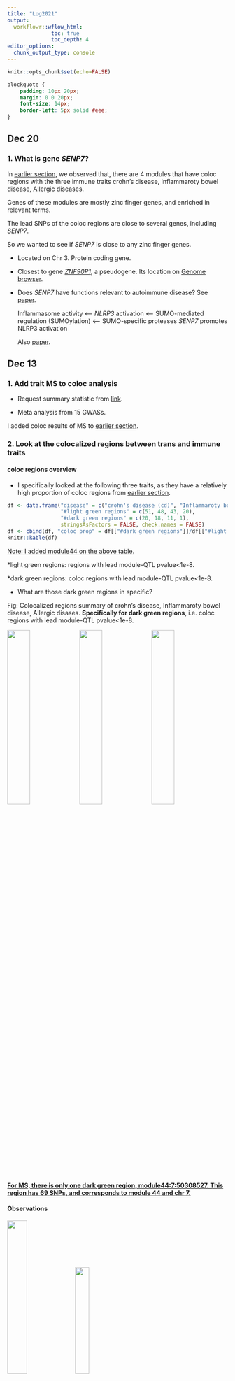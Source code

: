 ```yaml
---
title: "Log2021"
output:
  workflowr::wflow_html:
              toc: true
              toc_depth: 4
editor_options:
  chunk_output_type: console
---
```


```r
knitr::opts_chunk$set(echo=FALSE)
```

```css
blockquote {
    padding: 10px 20px;
    margin: 0 0 20px;
    font-size: 14px;
    border-left: 5px solid #eee;
}
```

## Dec 20

### 1. What is gene *SENP7*?{#what_is_gene_SENP7}

In [earlier section](#coloc-region-between-module-and-immune-trait), we observed that, there are 4 modules that have coloc regions with the three immune traits crohn's disease, Inflammaroty bowel disease, Allergic diseases.

Genes of these modules are mostly zinc finger genes, and enriched in relevant terms.

The lead SNPs of the coloc regions are close to several genes, including *SENP7*.

So we wanted to see if *SENP7* is close to any zinc finger genes.

-   Located on Chr 3. Protein coding gene.

-   Closest to gene [*ZNF90P1*](https://www.ncbi.nlm.nih.gov/gene/?term=ZNF90P1), a pseudogene. Its location on [Genome browser](https://genome.ucsc.edu/cgi-bin/hgTracks?db=hg19&lastVirtModeType=default&lastVirtModeExtraState=&virtModeType=default&virtMode=0&nonVirtPosition=&position=chr3%3A101043118%2D101232085&hgsid=1242828115_b2ZR5XmJBYJAa0EEIja9ez9peZeK).

-   Does *SENP7* have functions relevant to autoimmune disease? See [paper](https://www.nature.com/articles/s41467-018-05321-2).

    Inflammasome activity \<-- *NLRP3* activation \<-- SUMO-mediated regulation (SUMOylation) \<-- SUMO-specific proteases *SENP7* promotes NLRP3 activation

    Also [paper](https://www.cell.com/cell-reports/pdf/S2211-1247(19)31499-8.pdf).

## Dec 13

### 1. Add trait MS to coloc analysis

-   Request summary statistic from [link](https://imsgc.net/).

-   Meta analysis from 15 GWASs.

I added coloc results of MS to [earlier section](#Proportion-of-colocalized-regions-for-immune-traits).

### 2. Look at the colocalized regions between trans and immune traits {#coloc-region-between-module-and-immune-trait}

#### coloc regions overview

-   I specifically looked at the following three traits, as they have a relatively high proportion of coloc regions from [earlier section](#Proportion-of-colocalized-regions-for-immune-traits).

```r
df <- data.frame("disease" = c("crohn's disease (cd)", "Inflammaroty bowel disease (ibd)", "Allergy", "MS"),
                 "#light green regions" = c(51, 48, 43, 20),
                 "#dark green regions" = c(20, 18, 11, 1),
                 stringsAsFactors = FALSE, check.names = FALSE)
df <- cbind(df, "coloc prop" = df[["#dark green regions"]]/df[["#light green regions"]] )
knitr::kable(df)
```

[Note: I added module44 on the above table.]{.ul}

\*light green regions: regions with lead module-QTL pvalue\<1e-8.

\*dark green regions: coloc regions with lead module-QTL pvalue\<1e-8.

-   What are those dark green regions in specific?

Fig: Colocalized regions summary of crohn's disease, Inflammaroty bowel disease, Allergic disases. **Specifically for dark green regions**, i.e. coloc regions with lead module-QTL pvalue\<1e-8.

![](asset/1213_cd.coloc.Pval.region.summary.png){width="32%"} ![](asset/1213_ibd.coloc.Pval.region.summary.png){width="32%"} ![](asset/1213_Allergy.coloc.Pval.region.summary.png){width="32%"}

[**For MS, there is only one dark green region, module44:7:50308527. This region has 69 SNPs, and corresponds to module 44 and chr 7.**]{.ul}


#### Observations

![](asset/1213_cd_ibd_Allergy_coloc_info.png){width="30%"} ![](asset/1213_cd_ibd_Allergy_coloc_region_overlap.png){width="25%"}

-   These three traits share very similar coloc regions.

    See the above venn diagram. The coloc regions of three traits are largely overlapped.

```r
df <- data.frame("module" = paste0("module", c(25, 51, 153, 156, 44)),
                 "#Genes" = c(123, 61, 15, 13, 70),
                 "Enrichment" = c("some genes are ZNF* genes", "almost all genes are ZNF* genes", "no genes are ZNF* genes", "12 genes are ZNF* genes", "no genes are ZNF* genes"),
                 stringsAsFactors = FALSE, check.names = FALSE)
knitr::kable(df)
```

[Note: I added module44 on the above table.]{.ul}


-   Module enrichment, relevant to immune?

    -   See [enrichment results here](https://biit.cs.ut.ee/gplink/l/VQIAZG_ZQT).

    -   See [g:profiler enrichment overview](asset/1213_cd_ibd_Allergy_coloc_module_enrich.png).

    -   See [g:profiler enrichment query file](asset/1213_cd_ibd_Allergy_coloc_module_gprofiler_query.txt).

    -   See [David enrichment query file and gene descriptions](asset/1213_cd_ibd_Allergy_coloc_module_david_query.xlsx).

    **Question: These four modules contain many zinc finger genes.**
    
    - [**For MS, module 44's contained genes and enrichment result see [here](https://biit.cs.ut.ee/gplink/l/t6CyzBjcS9).**]{.ul}


-   SNP variants

    -   cis-genes?

    For the 20 lead SNPs, they are, Intron Variant of gene *SENP7*, *IMPG2*, *CEP97*, Non Coding Transcript Variant/2KB Upstream Variant of gene *SENP7*, or 500B Downstream Variant of gene *FAM172BP*.
    
    - [**For MS, cis- genes?**]{.ul}
    
      The lead SNP of region module44:7:50308527 is close to gene [*IKZF1*](https://genome.ucsc.edu/cgi-bin/hgTracks?db=hg19&lastVirtModeType=default&lastVirtModeExtraState=&virtModeType=default&virtMode=0&nonVirtPosition=&position=chr7%3A50295000%2D50472798&hgsid=1260587557_latSAw7QoV0gBDVTJRA2kKabpth8).


## Nov 29, Dec 06

### 0. out 130 regions, % of colocalization

I updated it to [earlier section](#coloc-between-cis--and-trans--signals) -> `Observations` -> `Distribution of coloc regions`.

### 1. Other blood related traits: immune diseases

Traits refer to [Paper](https://genomebiology.biomedcentral.com/articles/10.1186/s13059-021-02334-x#MOESM1).

72 GWAS of immune-related and non-immune traits.

> We compiled a set of 72 well-powered GWAS, including 14 for autoimmune diseases (11 unique disease types), 36 blood traits, and 22 other traits (Additional File 1: Table S4),

> 72 publicly available GWAS summary statistics for 11 autoimmune diseases (14 studies).

#### 14 autoimmune diseases overview

See [file](../docs/asset/1129_72_traits_GWAS.xlsx).

-   There are 14 studies (datasets) for 11 immune diseases.

-   For two studies (MS, ApD), the summary stat is only available upon request. (Update: we have requested sum stat for MS and added its coloc results here.)

-   For one study (sle), the previous dataset is no longer available. So I downloaded the updated version (meta- v.s. EUR-).

-   **Many studies meta-analyze multiple datasets**

    -   Use meta sum stat for coloc?
    -   Use meta sample sizes of cases and controls?

#### coloc proportion {#Proportion-of-colocalized-regions-for-immune-traits}

The following figure is similar to [earlier section](#Proportion-of-colocalized-regions-for-29-blood-related-UKBB-traits), which gives regions and proportions of coloc regions.

```r
knitr::include_graphics(c("asset/1129_all.traits.coloc.region.summary.png"), error = FALSE)
```

For a specific trait, the coloc regions' summary and visualization are in folder `/scratch/midway2/liliw1/coloc/pmid*_*/plot`.

#### Observations

-   These 11 immune diseases generally have less blue regions (GWAS regions with minimum QTL $p>10^{-5}$).

-   Also less green regions (regions with very small module-QTL pvalues).

-   Also lower proportion of coloc regions, out of blue and green regions. 8 diseases have 0 coloc regions.

-   Due to meta-analysis? Cell type complexity?

### 2. MR under assumption of $\text{var}{\beta}$ (on slack)

#### Procedure

For MR R package and code tutorial, see [earlier section](#Mendelian-Randomization-MR-among-SNPs-module-trait).

Basically, we will need $\beta$, $\text{se}({\beta})$ for both module-QTLs and GWAS-QTLs. However, we don't have estiamted $\beta$ for module-QTLs. What we have is just $p$.

Therefore, on slack, assumptions to make TwoSampleMR work,

-   (Strong assumption) set $\beta=z$, $\text{se}({\beta})=1$.

-   (Strong assumption) Since we only have $p$, we will only have absolute zscores. So one way to deal with this is to assume $\beta_{SNP-module}$ and $\beta_{SNP-GWAS}$ have the same sign (+), so that we only consider the consistency of effect magnitude.

-   We look at each trans-eQTL region separately, rather than combine all trans-eQTL regions for a module, as what we do here is "like mediation analysis, SNP affect trait through this gene module", "rather than to infer if the module is causal for the trait, the causality between module and trait".

#### Results

Here I take trait 30090 (platelet crit) for an example.

MR result in figure `pheno30090.region.mr.png`.

#### Observations

-   $\beta_{SNP-module}$ is much larger than $\beta_{SNP-GWAS}$.

-   Insufficient (1) or only a few (mostly 2, a few 3) independent SNPs (IV) used for MR, as we consider one region each time and the region is quite short (100k).

## Nov 23

### 1. Are the dark green signals eQTLGen signals?

#### Procedure

-   Check those dark green signals (colocalized regions): region lead SNP's module-QTL $p<10^{-8}$, $\text{PP4} > 0.75$, and $\text{#SNPs in region} \ge 5$.

-   eQTLGen SNPs, cis- & trans- signals.

#### Observations

-   trans-

    #all regions for all traits: 551 .\
    #unique regions: 105 .\
    #unique lead SNPs: 74 .\
    Out of 74 unique lead SNPs, 9 are included in eQTLGen trans- SNPs.\
    Out of 9 SNPs, 9 are eQTLGen trans- signals.

-   cis-

    #all regions for all traits: 551 .\
    #unique regions: 105 .\
    #unique lead SNPs: 74 .\
    Out of 74 unique lead SNPs, 65 are included in eQTLGen cis- SNPs.\
    Out of 65 SNPs, 61 are eQTLGen cis- signals.\

-   trans- & cis-

    Out of 74 unique lead SNPs, 65 are included in eQTLGen SNPs.\
    Out of 65 SNPs, 63 are eQTLGen cis- or trans- signals.

### 2. Look at module 15

We wanted to look at module15, because in [earlier section](#Enrichment-of-colocalized-regions), we found that module15 correspond to multiple regions extensively colocalized with multiple ukbb traits, but we didn't find any enrichment of the genes in module15.

-   coloc region & traits

    See [file](../data/module15.coloc.traits.txt) for detailed traits and regions.

```r
df <- read.delim("./data/module15.coloc.traits.snp.summary.txt",
                 row.names = NULL, check.names = FALSE)
knitr::kable(df[, !colnames(df) %in% c("Module", "Chr", "Pos")],
             caption = "The colocalization between the module and traits are from the following regions (marked by lead SNPs):")
```

```r
df <- read.delim("./data/module15.coloc.traits.txt",
                 row.names = NULL, check.names = FALSE)
knitr::kable(table(df[!duplicated(df$Phenocode), "GWAS Group"]),
             col.names = c("GWAS Group", "#traits"),
             caption = "The coloc traits are from the follwing trait groups, mostly `Red blood cells`. (bc we have more Red blood cells traits?)")
```

-   module15

    191 genes. [Enrichment in g:profiler](https://biit.cs.ut.ee/gplink/l/4H3dKiAaRm)

??? genes: number, enrichment in David

### 3. Look at module 4

We wanted to look at module4, because in [earlier section](#Enrichment-of-colocalized-regions), we found that module4 correspond to multiple regions extensively colocalized with multiple ukbb traits.

-   coloc region & traits

    See [file](../data/module4.coloc.traits.txt) for detailed traits and regions.

```r
df <- read.delim("./data/module4.coloc.traits.snp.summary.txt",
                 row.names = NULL, check.names = FALSE)
knitr::kable(df[, !colnames(df) %in% c("Module", "Chr", "Pos")],
             caption = "The colocalization between the module and traits are from the following regions (marked by lead SNPs):")
```

```r
df <- read.delim("./data/module4.coloc.traits.txt",
                 row.names = NULL, check.names = FALSE)

knitr::kable(table(df[!duplicated(df$Phenocode), "GWAS Group"]),
             col.names = c("GWAS Group", "#traits"),
             caption = "The coloc traits are from the follwing trait groups, mostly `Red blood cells`")
```

### 4. coloc between cis- and trans- signals {#coloc-between-cis--and-trans--signals}

#### Procedure

-   130 regions, based on module-QTLs. With region lead SNP's module-QTL $p<10^{-8}$ and with at least one cis- gene.

-   I will test colocalization between module and a gene, if the genes' 500k flanking region have (>5) overlapped SNPs with the module region.

-   Update the region by the overlapped SNPs of both module-QTLs and gene eQTLs.

-   Exclude the region if the minimum eQTL $p>10^{-5}$.

#### Basics

130 regions. With region lead SNP's module-QTL $p<10^{-8}$ and with at least one cis- gene.

```r
knitr::include_graphics(c("asset/1123_region.cis.gene.png"), error = FALSE)
```

#### Observations

-   As a result, there are 429 (region, module, gene) sets remained.

-   Out of which, 89 regions are colocalized (PP.H4.abf > 0.75).

-   Distribution of coloc regions

```r
knitr::include_graphics(c("asset/1123_cis_coloc.region.summary.png"), error = FALSE)
```

```r
knitr::include_graphics(c("asset/1123_fig_bar_prop_cis.png"), error = FALSE)
```

**Note**: Here there are 120 regions instead of 130 regions, because I excluded the cis- gene regions with $min(p)>10^{-5}$ before I do the coloc.

-   Colocalized region visualization

![](asset/1123_1.reg.module25:3:101011537.gene.SENP7.reg.coloc.png){width="45%"} ![](asset/1123_2.reg.module66:12:54685880.gene.NFE2.reg.coloc.png){width="45%"}

## Nov 15

### 1. Proportion of colocalized regions for 29 blood related UKBB traits {#Proportion-of-colocalized-regions-for-29-blood-related-UKBB-traits}

#### Procedure

-   Aim: to see how many regions have shared signals for both trait and module. (PP4 > 0.75)

-   I consider two types of regions:

    1.  One type as stated at last week. Based on module-QTLs and GWAS-QTLs with $p<10^{-5}$.
    2.  Among the above regions, only use regions whose lead SNPs are module-QTLs signals. (Note, here I used the threshold $p<10^{-8}$, as I don't have module-signals based on empirical null FDR correction yet.)

-   Colocalized regions

    Defined as regions with $\text{PP4} > 0.75$ and $\text{#SNPs in region} \ge 5$.

#### Results

```r
knitr::include_graphics(c("asset/1115_all.traits.coloc.region.summary.png"), error = FALSE)
```

-   This figure gives (1) the number of regions at the upper panel, (2) proportion of colocalized regions at the lower panel.

-   Blue is for the frist type of regions. Green is for the second type of reigons, based on module-QTL signals.

-   Dark color is for the colocalized regions, while light color is for the base regions.

### 2. Enrichment of colocalized regions {#enrichment-of-colocalized-regions}

#### Procedure

-   colocalized regions: region lead SNP's module-QTL $p<10^{-8}$, $\text{PP4} > 0.75$, and $\text{#SNPs in region} \ge 5$.

-   Look at the enrichment of these colocalized regions, and the relationship with the corresponding trait.

#### Results

```r
knitr::include_graphics(c("asset/1115_traits.module.coloc.region.png"), error = FALSE)
```

-   The above figure shows, what are the modules that have colocalized regions with a trait.

-   Similar traits should have similar colocalized module patterns.

```r
df <- data.frame("Phenocode" = c(30000, 30140, 30200, 30300),
                 "Trait Abbreviation" = c("WBC", "NEUT", "NEUT_P", "HLSR"),
                 "Trait" = c("White blood cell count", "Neutrophill count", "Neutrophill percentage", "High light scatter reticulocyte count"),
                 "g:Profiler" = c("https://biit.cs.ut.ee/gplink/l/jWgRmfj9SM", "https://biit.cs.ut.ee/gplink/l/Hs8Nsb99QV", "https://biit.cs.ut.ee/gplink/l/NKfAXoO9Sp", "https://biit.cs.ut.ee/gplink/l/VJWuuEEzTF"),
                 stringsAsFactors = FALSE, check.names = FALSE)
knitr::kable(df)
```

-   This table gives the enrichment of the module genes for each trait.

-   "module4" enriched in platelet activation. Many traits among these 29 blood-related traits are colocalized with "module4".

-   Although "module15" is extensively colocalized with many traits, it's not enriched in any pathway.

### 3. Mendelian Randomization (MR) among SNPs, module, trait {#Mendelian-Randomization-MR-among-SNPs-module-trait}

-   Use R package [TwoSampleMR](https://mrcieu.github.io/TwoSampleMR/#installation).

-   **Problem**: no $\beta, \text{se}(\beta)$ for module as exposure. Exposure file requirements see [here](https://mrcieu.github.io/TwoSampleMR/articles/exposure.html).

-   Use [SMR](https://www.nature.com/articles/ng.3538#Sec11)? No. As SMR is also $\beta, \text{se}(\beta)$ based. In addition to that, it only uses one SNP as instrument variable.

    -   SMR only uses one SNP as instrument variable. "top associated cis-eQTL".
    -   Distinguishing pleiotropy from linkage; test for pleiotropic association.

-   How people do MR? [Paper-Yanyu](https://www.medrxiv.org/content/10.1101/2021.06.01.21258159v1.full-text)

    1.  the instrument variants were selected using LD clumping function (ld_clump) in the R package ieugwasr

> We used the EUR super-population in 1000 Genomes data (1000 Genomes Project Consortium, 2015) as the LD reference panel and the data was downloaded from <http://fileserve.mrcieu.ac.uk/ld/1kg.v3.tgz>. The LD clumping parameters were clump_kb = 10000 and clump_r2 = 0.001. The p-value parameter (clump_p) in the LD clumping was 10−5 for IDP GWAS and 5 × 10−8 for phenotype GWAS, which gave approximately independent and significant variant instruments.

2.  The MR analysis was performed using the R package TwoSampleMR

> reported the MR results using three MR methods: i) inverse variance weighted MR (Burgess et al., 2013); ii) median-based estimator: weighted median (Bowden et al., 2016); iii) MR Egger analysis (Bowden et al., 2015), which corresponds to mr_ivw, mr_weighted_median, and mr_egger_regression in TwoSampleMR.

3.  further reported a meta-analyzed p-value summarizing the results of the three MR tests being performed

> The meta-analysis is based on an extension of ACAT method (Liu et al., 2019) that takes into account the direction of the effects.

## Nov 08

### Some statistics

-   Out of 6,203,169 SNPs in DGN, 6,133,791 (\~98.88%) are also included in UKBB GWAS SNPs, 69,378 snps are missed.

-   ~~Among 6,133,791 overlapped SNPs, 5,753,809 (\~93.81%) are [`high_quality`](https://pan.ukbb.broadinstitute.org/docs/per-phenotype-files) variants.~~

### coloc procedure

-   To do coloc, I compare the pvalues of SNPs within a specific region from each module in DGN and a GWAS trait.

    -   For DGN, I use the pvalues from the procedure where I didn't filter genes based on mappability. There are 166 modules.

    -   For GWAS, I use the summary statistics of EUR population.

-   Define Regions

    I define coloc regions based on DGN pvalues. For a module, I first sort the pvalues and pick the SNP with the smallest p. Then collect the SNPs in flanking regions within **100kb**. These SNPs consist of the first region. Then use the second smallest p and define a second region out of the remaining SNPs. I only consider the regions within which at least one SNP has \*\* $p<1e-5$ \*\*.

-   SNP filtering

    Based on the above preliminary regions, I updated the regions based on the following criterias:

    -   Remove SNPs not included in GWAS.
    -   Remove SNPs without rsid.
    -   Remove SNPs with low_confidence, no high_quality.
    -   Remove duplicated SNPs.
    -   Remove the regions within which all SNPs have GWAS \*\* $p>1e-5$ \*\*.
    -   Remove SNPs with GWAS $se(\beta)=0$, for `coloc` purpose.

-   Do coloc

    -   Use the simple coloc, `coloc.abf`.
    -   A region with **PP4 > 0.75** is defined as being colocalized.

### Results

1.  Trait v.s. #regions v.s. #coloc regions

```r
df <- data.frame("UKBB trait id" = c(30080, 30090, 30100),
                 "Trait" = c("Platelet count", "Platelet crit", "Mean platelet volume"),
                 "#regions" = c(508, 506, 560),
                 "#coloc regions" = c(54, 85, 35),
                 stringsAsFactors = FALSE, check.names = FALSE)
knitr::kable(df)
```

2.  #SNPs in colocalized regions

```r
knitr::include_graphics(c("asset/1108_coloc.region.summary.png"), error = FALSE)
```

```r
knitr::include_graphics(c("asset/1108_pheno30090.coloc.region.summary.png"), error = FALSE)
```

```r
knitr::include_graphics(c("asset/1108_pheno30100.coloc.region.summary.png"), error = FALSE)
```

3.  Colocalized region visualization by [`locuscomparer`](https://github.com/boxiangliu/locuscomparer)

```r
knitr::include_graphics(c("asset/1108_pheno30080.module102:7:50427982.reg.coloc.png"), error = FALSE)
```

4.  [29 UKBB blood traits](https://www.biorxiv.org/content/10.1101/2021.04.07.438882v1.full)

> For our study, we examined 29 blood trait GWASs in the UK Biobank, including traits from platelets, red blood cells, white blood cells and reticulocytes (Table S1A).

## Nov 01

### Colocalization

#### enloc

[Paper](https://journals.plos.org/plosgenetics/article?id=10.1371/journal.pgen.1006646):

```r
knitr::include_graphics(c("asset/1101_enloc_theory.png"), error = FALSE)
```

[Code tutorial](https://github.com/xqwen/fastenloc/tree/master/tutorial):

```r
knitr::include_graphics(c("asset/1101_enloc_code_pipeline.png"), error = FALSE)
```

-   Need to provide "expression file" for the first fine-mapping. But we don't have this file in the case of a module being the "expression trait".

-   DAP can be applied to each LD block independently. [independent LD block](https://academic.oup.com/bioinformatics/article/32/2/283/1743626) provided a working recipe to segment the full genome based on the population-specific LD structures.

-   Example of using enloc for colocalization: [GTEx 2020](https://www.ncbi.nlm.nih.gov/pmc/articles/PMC7737656/). Used for "cis-QTL-GWAS colocalization: ENLOC."

```r
GTEx_enloc = "> To identify target genes and GWAS loci of interest, we performed cis colocalization analysis on 87 GWAS traits across 49 tissues. After extensive comparison of colocalization methods, we chose ENLOC [32] as our primary approach. The main factors leading to this decision were the need to account for allelic heterogeneity in expression/splicing traits (Fig. 2, fig. S10), and the high sensitivity of the methods to the prior on the enrichment of GWAS probability of causality given the cis-e/sQTL’s posterior inclusion probability (PIP).

> In short, ENLOC yields regional colocalization probabilities (rcp) for (GWAS region, trait, tissue, gene) or (GWAS region, trait, tissue, intron) tuples

> First, for protein-coding and lincRNA genes in the cis-eQTL analysis, the expression levels and genotypes in the cis-window were processed with DAPG [112].

We used individuals of European ancestry in the GTEx study and variants with MAF > 0.01 to generate eVariant enrichment estimates and variants’ posterior inclusion probabilities (PIP). The main motivation in using individuals of European ancestry was to match the LD structure as closely as possible to the ones from the GWAS studies (mostly European-based). Expression levels were corrected by the same covariates as in the main eVariant analysis.

Second, the imputed GWAS summary statistics were split into approximately LD-independent regions [46], with each region defining a GWAS locus. Lastly, ENLOC was run for all cis-eVariant regions and overlapping GWAS loci for each trait, yielding colocalization results for 12,662,634 (tissue, gene, GWAS locus, trait) tuples.


1. prepare probabilistic eQTL annotations generated from software package DAP-G.

DAP works well for small genomic regions harboring a handful of QTNs. This is typically the case in molecular QTL mapping, where candidate loci usually span no more than 2 Mb. When there are more QTNs (e.g., > 5) in a locus, the adaptive DAP exploration with high precision may become time consuming. In applications of GWAS, we essentially consider a single locus that spans the whole genome, and for a single trait, the number of independent association signals may range from hundreds to thousands.

fine-map cis-eQTLs.
"
```

#### coloc

[Paper-coloc single](https://journals.plos.org/plosgenetics/article?id=10.1371/journal.pgen.1004383), [Paper-coloc multiple](https://journals.plos.org/plosgenetics/article?id=10.1371/journal.pgen.1009440):

```r
knitr::include_graphics(c("asset/1101_coloc_theory.png"), error = FALSE)
```

[Code tutorial](https://chr1swallace.github.io/coloc/):

First, segment the whole genome. Then fine-map each traits by [`susieR`](https://stephenslab.github.io/susieR/articles/index.html), better than `coloc.abf` as it allows multiple causal variants. Finally, coloc.

```r
knitr::include_graphics(c("asset/1101_coloc_code_workflow.png"), error = FALSE)
```

-   Determine LD block? Independent LD block + small GWAS pvalue loci + small module pvalue loci

-   Example of using coloc for colocalization:

    -   [Mu & Li](https://genomebiology.biomedcentral.com/articles/10.1186/s13059-021-02334-x#Sec11)): `coloc` + default prior.
    -   [GTEx 2020](https://www.ncbi.nlm.nih.gov/pmc/articles/PMC7737656/): Used for "Colocalization of cis- and trans-QTLs.", `coloc` + default prior. In addition, used for "Colocalization of neutrophil ieQTLs and GWAS traits": `coloc` + `enloc` prior.

#### Ref

## Oct 25

### Pan UKBB website

See website [here](https://pan.ukbb.broadinstitute.org/).

Files website [here](https://pan.ukbb.broadinstitute.org/docs/technical-overview).

-   SNPs: 28,987,534 variants
-   Trait:
-   Population? meta? for ($\beta, \text{se}, p, \text{low_confidence}$)

#### Trait

-   `category`: A categorization of the phenotype

blood related traits:

1.  "Biological samples > Assay results > Blood assays > Blood count"

e.g. Platelet count, Monocyte percentage, el al

2.  "Biological samples > Assay results > Blood assays > Blood biochemistry"

e.g. HDL cholesterol, Rheumatoid factor, et al

3.  "UK Biobank Assessment Centre > Physical measures > Blood pressure"

4.  "Chapter III Diseases of the blood and blood-forming organs and certain disorders involving the immune mechanism ..."

e.g. anaemias, D57 Sickle-cell disorders, el al

-   `pheno_sex`: Use which one? "both_sexes", "females", "males"

-   `modifier`: `irnt` or `raw`?

#### Variants filtering

> summary statistics with low-confidence statistics removed and only considering high-quality variants.

-   `af`: allele frequency
-   `low_confidence`: criteria about allele count; includes some (non-exhaustive) basic quality control filters.
-   `high_quality`: A boolean corresponding to a high-quality variant based on these filters ... on "Files website".

## October 07, October 18

### MSigDB gene modules, incorporated with DGN genes

MSigDB hallmark gene sets have 50 clusters, consisting of 4383 genes. 3276 genes are included in 12132 DGN genes (without removing cross-mappable genes).

Run Trans-PCO on the MSigDB hallmark gene sets.

#### pvalues' distribution - qqplot

Marked modules with significant signals by eye. See figure [here](asset/1007_MSigDB_p_distribution.png).

#### Signals under empirical FDR

1.  signals summary, under FDR 0.05, 0.1

```r
df <- data.frame("FDR level" = c(0.05, 0.1),
                 "#signals" = c(808, 965),
                 "#unique signals" = c(321, 411),
                 "#independent signals" = c(23, 42),
                 stringsAsFactors = FALSE, check.names = FALSE)
knitr::kable(df)
```

cross-mapped genes in 50 gene sets? already removed cross-mapped reads?

2.  module (with annotation, size) v.s. chromosome signals

```r
knitr::include_graphics(c("asset/1018-num_signals_module_vs_chr_.png"), error = FALSE)
```

### STRING PPI interaction network, clustered by hierarchical clustering.

Out of 12132 DGN genes, 11911 genes in the data included in STRING PPI network. As a result of hierarchical clustering, 11911 genes consist of 198 modules, with module size ranging from 210 \~ 26.

Run Trans-PCO on these modules.

#### pvalues' distribution - qqplot

A selected set of modules.

Marked modules with significant signals by eye. See figure [here]().

### DGN_no_filter_on_mappability

Without removing genes with mappability issues.

#### pvalues' distribution - qqplot

## October 04

### Molecular Signatures Database

The [MSigDB](http://www.gsea-msigdb.org/gsea/msigdb/index.jsp) gene sets are divided into [9 major collections](http://www.gsea-msigdb.org/gsea/msigdb/collections.jsp): the hallmark gene sets, and C1 - C8 gene sets.

### Hallmark gene sets

> What? Hallmark gene sets summarize and represent specific well-defined biological states or processes and display coherent expression.

> How? These gene sets were generated by a computational methodology based on identifying gene set overlaps and retaining genes that display coordinate expression.

```r
knitr::include_graphics(c("asset/1004_hallmark_pipeline.jpeg"), error = FALSE)
```

See [paper here](https://www.ncbi.nlm.nih.gov/pmc/articles/PMC4707969/).

> pros? The hallmarks reduce noise and redundancy of the original overlapping gene sets, from which a hallmark is derived ('founder' sets).

Initial release. 50 hallmark gene sets. Comprise 4,022 original overlapping gene sets from 8,380 v4.0 MSigDB gene sets of collections C1 through C6.

```r
knitr::include_graphics(c("asset/1004_geneSet_size_h.all.v7.4.symbols.gmt.png"), error = FALSE)
```

Summary of the hallmark gene sets: name, process category, description, number of founder sets and number of genes it contains. [Table.](https://www.ncbi.nlm.nih.gov/pmc/articles/PMC4707969/table/T1/?report=objectonly)

```r
knitr::include_graphics(c("asset/1004_geneSet_overlap_h.all.v7.4.symbols.gmt.png"), error = FALSE)
```

## September 30

### STRING PPI networks + Hierarchical clustering

Question: Do the clusters make sense? Are the large clusters too loose or the small clusters too tight?

-   Large clusters too loose such that can be separated to a few smaller cluster?

I looked at the top two largest clusters: Module 1 with 214 genes, and Module 2 with 188 genes.

```r
knitr::include_graphics(c("asset/0930_stringPPI_large_module.png"), error = FALSE)
```

-   Small clusters too tight such that can be merged into less bigger cluster?

I looked at the last three smallest clusters: Module 194, 193, 192, with 23, 26, 26 genes, correspondingly.

```r
knitr::include_graphics(c("asset/0930_stringPPI_small_module.png"), error = FALSE)
```

## Septermber 23

### STRING PPI networks

#### Data

-   Protein network data downloaded from [here](https://www.string-db.org/cgi/download?sessionId=b0t6ChKtUCa8).

-   Out of 12132 DGN genes, 11911 genes in the data included in STRING network, with 3076398 edges.

#### Clustering

A [paper](https://academic.oup.com/bioinformatics/article/30/10/1343/266738) reviews [a list of PPI networks clustering methods](https://academic.oup.com/view-large/86243930).

> Clustering approaches to PPI networks can be broadly categorized as **topology-free** and **graph-based** ones. Topology-free approaches use traditional clustering techniques using notions of distance between proteins that do not take into account the topology of the network. Graph-based clustering approaches consider instead the topology of the network, and usually rely on specialized clustering techniques.

1.  MCODE & MCL

    Too many genes for MCODE, I waited 1h and there was no result coming out.

2.  Hierarchical clustering from clustermaker & R

    Hierarchical clustering in the Cytoscape plug-in, clustermaker, can't handle so many genes. So I tried to do hierarchical clustering in R.

    Specifically, I used the "PPI scores" between two genes as the similary measurement for computing distances. Those gene pairs without edges (no PPI interaction) have 0 scores and 1 distance. Genes with itself have 1 scores and 0 distance (diagonals of distance matrix). Then I used the `hclust` in R to construct the hierarchical tree, and the dynamic tree cut `cutreeDynamic` for branch cutting, as used in WGCNA.

    As a result, 11911 genes consist of 198 modules, with module size ranging from 210 \~ 26.

### HumanBase predicted tissue-specific interactions

#### Data

-   Blood tissue interactions downloaded from [here](https://hb.flatironinstitute.org/download).

#### Clustering

1.  functional module detection

2.  MCODE (graph-based clustering, since only have edge info)

## September 02, September 07, September 10

### Pre-filter cross-map genes before grouping genes into modules

Out of 10461 genes, (after filtering based on meta info, protain and lincRNA, low mappability), do additional gene filtering if genes have too many cross-map genes (e.g. use 1K as the threshold). 4314 genes are removed.

As a result, 6147 genes are remained and are grouped in 95 modules.

### Computation time

#### Problem

Last time, we ran into the problem that it is computational unfeasible if we want to run PCO without removing cross mappable genes in the previous step. See the illustration in the following figure.

There are two main steps that need long computational time. (1) For each SNP, remove genes from the module that are cross mappable with cis- genes of the SNP. (2) In this case, we would have module containing different genes for SNPs with different cis- genes, thus different $\Sigma$ and $\Sigma^O$. Therefore, tremendously increase the computational time.

#### Try solution 1: filtering SNPs instead

One of the possible solutions we mentioned is, instead of filtering genes for each SNP, we can try filtering SNPs and keeping the module unchanged. That being said, if a SNP has cis- genes cross mappable with any genes in the module, then this SNP is removed from the following PCO analysis.

In this way, there are two advantages. First, it's faster to filter SNPs than genes. Second, we will have same module for all remained SNPs, thus same $\Sigma$ and $\Sigma^O$.

So, next I check how many SNPs will be left after this filtering step.

```r
knitr::include_graphics(c("asset/0907_SNP_remain.png"), error = FALSE)
```

We can see, if we filter SNPs instead, over half of the genome will be removed from the p-value analysis. We could miss a lot of signals.

### Keep cross mappable genes in the filtering step

1.  Genes and modules containing cross mappable genes

+----------------------+-----------------------+
| All genes:           | 13634                 |
+----------------------+-----------------------+
| With meta:           | 12585                 |
+----------------------+-----------------------+
| Final use:           | 10461                 |
+----------------------+-----------------------+
| All removed:         | 3173                  |
+----------------------+-----------------------+
| including:           | -   meta: 1049        |
|                      | -   auto: 1           |
|                      | -   prote&linc: 453   |
|                      | -   low_map: 1798     |
|                      | -   cross_map: 0      |
+----------------------+-----------------------+
| Number of modules:   | 158                   |
+----------------------+-----------------------+

```r
knitr::include_graphics(c("asset/0902_plot_module_size.png", "asset/0902_plot_module_size_cross_within_module.png"), error = FALSE)
```

![](asset/0902_plot_module_size.png){width="30%"}![](asset/0902_plot_module_size_cross_within_module.png){width="30%"}

Figure. Module v.s. #Genes. Bar height for module size. Red/blue bar for #cross mappable genes for each module. Left for genes cross mappable with any genes. Right for genes cross mappable with genes within the same module.

2.  Run PCO with cross mappable genes

```r
knitr::include_graphics(c("asset/0902_PCO_keep_crossmap.jpeg"), error = FALSE)
```

Problem: Computational infeasible

-   In phase 1, for each SNP, filter out genes within the module that are cross mappable with any of its cis- genes. Not fast, as need to search pairs of (cis- gene, module gene) in the cross-mappability file with 23,727,385 cross-mappable gene pairs.

The code I use,

```r
if_cross <- sapply(cis_Genes[1:10], function(x){
  colSums(matrix(outer(x, module_Geneid, FUN = "paste", sep=";") %in% cross_map$V4 |
                   t(outer(module_Geneid, x, FUN = "paste", sep=";")) %in% cross_map$V4, ncol = length(module_Geneid)) ) == 0
} )
```

Time elapsed,

```r
knitr::include_graphics(c("asset/0902_time_cross_map.png"), error = FALSE)
```

```r
require(ggplot2)

Time = rep(NA, 10); Time[c(1, 2, 5, 10)] = c(3.551, 8.543, 22.114, 45.454)
df_time = data.frame("num_of_SNP" = c(1, 2, 5, 10),
                     "time" = c(3.551, 8.543, 22.114, 45.454),
                     check.names = FALSE, stringsAsFactors = FALSE)
ggplot(df_time, aes(x = num_of_SNP, y = time)) + 
  geom_point() +
  geom_line(linetype = "dashed") +
  labs(x = "Number of SNP", y = "time(s)" ) +
  theme_bw() + xlim(0, 10)
```

-   In phase 2, each SNP could correspond to modules with different gene combinations, thus diff. $\Sigma$ for with-in module correlation and $\Sigma^0$, which is the estimated correlation of six tests involved in PCO using 2000 simulations. Thus, computing $\Sigma^0$ for each SNP should take a long time.

## July 08

### How expression PCs affect the signals?

The following table gives the number of unique signals under various FDR levels for DGN regressing out expression PC as covariates ("DGN_wo_expPC") and keeping expression PCs ("DGN_with_expPC").

```r
df <- data.frame("FDR level" = c(0.05, 0.1),
                 "DGN_wo_expPC" = c(313, 512),
                 "DGN_wo_expPC_maxp" = as.character(c(1.9e-08, 6.5e-08)),
                 "DGN_with_expPC" = c(169, 225),
                 "DGN_with_expPC_maxp" = as.character(c(4.0e-09, 2.0e-08)),
                 "overlap" = c(125, 167),
                 "#*" = c(218, 303),
                 stringsAsFactors = FALSE, check.names = FALSE)
knitr::kable(df)
```

### Correlation between meta-ed gene zscores from eQTLGen

Check document [here](asset/0708-Correlation%20between%20meta-ed%20gene%20zscores%20from%20eQTLGen.pdf).

## July 06

### How Sigma $\hat{\Sigma}_{DGN_exp}$ and $\hat{\Sigma}_{nullz}$ affect PCO pvalues for DGN?

I inspected three modules. Check [here](asset/0706_Sigma_effect_on_PCO.pdf) for the comparison.

For individual and clearer figures, check [here](asset/0706_qqplot.effect.of.Sigma.on.PCO.pvalue.module1.png), [here](asset/0706_effect.of.Sigma.on.PCO.pvalue.module1.origp.png), [here](asset/0706_qqplot.effect.of.Sigma.on.PCO.pvalue.module20.png), [here](asset/0706_effect.of.Sigma.on.PCO.pvalue.module1.log10.png), [here](asset/0706_effect.of.Sigma.on.PCO.pvalue.module20.origp.png), [here](asset/0706_qqplot.effect.of.Sigma.on.PCO.pvalue.module73.png), [here](asset/0706_effect.of.Sigma.on.PCO.pvalue.module20.log10.png), [here](asset/0706_effect.of.Sigma.on.PCO.pvalue.module73.origp.png), [here](asset/0706_effect.of.Sigma.on.PCO.pvalue.module73.log10.png).

## June 29

### "Try using zscores to build sigma, plot of number of SNPs with low zscores"

1.  plot of number of SNPs with low zscores

In this section, I am going to check how the estimated Sigma $\hat{\Sigma}_{K}$ (correlation matrix of zscores/residule expression across genes) can affect PCO's pvalues. Use eQTLGen zscores. Consider two $\hat{\Sigma}$'s. (1) $\hat{\Sigma}_{DGN}$, computed by $cor(\tilde{Y}_{n \times K}^{DGN})$, where $\tilde{Y}$ is the residual expression data from DGN, n is sample size, K is gene module size. (2) $\hat{\Sigma}_{nullz}$, computed by $cor(\tilde{Z}_{m \times K}^{eQTLGen})$, where z is genome-wide independent null zscores from eQTLGen, m is the number of null SNPs (m is in fact much less than genome-wide, but should be sufficient?).

Since for each null SNP, we should have its zscores on all genes (or at least all genes in the module we consider), but eQTLGen doesn't provide zscores for all genome-wide SNPs (only disease-related variants for trans-eQTLs and close-to-gene variants for cis-eQTLs). Therefore, I will first extract the common SNPs for each module. Main steps include:

-   Combine the zscores of all the significant/non-significant gene-SNP pairs in both eQTLGen cis-eQTL and trans-eQTL results.

-   For each module, extract the common SNPs that have zscores available for all genes in the module.

-   For each module, further extract the common SNPs that are "NULL SNPs". A snp for a module is defined as a "null snp" if its z-scores for all genes in this module are below some z-score cutoff (i.e. all z-scores are small z's").

-   Among these common null SNPs, check how many of them are independent. (Use DGN genotype 'plink --indep-pairwise 50 5 0.2' ??? in this case, some SNPs not included in DGN are also considered as "independent. ref panel including all eQTLGen snps?)

```r
knitr::include_graphics(c("asset/0629_num_nullSNP.png"), error = FALSE)
```

Here I explain the above figure. x-axis is for each module (75), y-axis is for number of SNPs under various scenarios that can be used for computing $\hat{\Sigma}_{nullz}$. Color is for various z-scores cutoff for defining "NULL SNPs". The cutoff is pvalue of z. Smaller cutoff, more insignificant z. Point shape is for unique SNPs and independent SNPs. The barplot in the lower panel gives the number of genes in each module.

#### Observations

1.  For larger gene module, the common null SNPs (unique and independent) are fewer.

2.  The average number of the unique null SNPs is \~8000 (under pvalue of z > 0.001). The independent null SNPs is \~4000.

3.  Since we were particularly interested at eQTLGen's module1, (as all eQTLGen trans-variants are significant for module1,) next I will focus on module1. I use the 2282 independent null SNPs (under pvalue of z > 0.001) for module1 to calculate $\hat{\Sigma}_{nullz}(module1)$.

### Build Sigma $\hat{\Sigma}_{DGN}$ and $\hat{\Sigma}_{nullz}$ and check PCO pvalues.

eQTLGen's module1. Run PCO based on two Sigmas, $\hat{\Sigma}_{DGN}$ and $\hat{\Sigma}_{nullz}$ built on 2282 independent null SNPs. Calculate pvalues of 9918 SNPs across chromosomes.

```r
knitr::include_graphics(c("asset/0629_effect.of.Sigma.on.PCO.pvalue.module1.png"), error = FALSE)
```

In the above figure, x-axis is for snp across chromosomes, y-axis is for log(p) for the module1, color is for different $\hat{\Sigma}$, grey dashed line is the Bonferroni pvalue threshold (\~1e-8).

```r
knitr::include_graphics(c("asset/0629_qqplot.effect.of.Sigma.on.PCO.pvalue.module1.png"), error = FALSE)
```

The above figure gives QQ-plot for all pvalues across 22 chr's of module1.

#### Observations

1.  Using $\hat{\Sigma}_{nullz}$ gives larger PCO pvalues, than using $\hat{\Sigma}_{DGN}$. Number of signals decreases. Under Bonferroni pvalue threshold (\~1e-8), when using $\hat{\Sigma}_{nullz}$, there are 790 out of 9918 SNPs are significant, compared to 9794 significant SNPs using $\hat{\Sigma}_{DGN}$.

## June 25

### Replication of eQTLGen results in trans-PCO of eQTLGen summary stats?

I first give some data statistics here.

```r
res = data.frame("Dataset" = c("eQTGen", "eQTGen", "eQTLGen_trans-PCO", "eQTLGen_trans-PCO"),
                 "Method" = c("FDR<0.05", "filter", "qvalue", "Bonferroni"),
                 "#(gene, SNP)/(module, SNP)" = c(59786, 20394, 406729, 55634),
                 "#unique genes/modules" = c(6298, 1857, 75, 74),
                 "unique SNPs" = c(3853, 2469, 9918, 9915),
                 stringsAsFactors = FALSE, check.names = FALSE)
knitr::kable(res)
```

-   The eQTGen's original result [here](https://www.eqtlgen.org/trans-eqtls.html) gives 59786 (gene, trans-eQTL) pairs under FDR $<0.05$, corresponding to 6298 unique genes and 3853 unique SNPs.

-   After some filtering, to make sure the eQTGen trans-eQTLs and genes are included in out trans-PCO result using eQTLGen summary stats. **There are 20394 (gene, trans-eQTL) pairs left, corresponding to 1857 unique genes and 2469 unique SNPs.**

-   Orignal eQTLGen_trans-PCO result (under qvalue FDR correction): 406729 (module, trans-eQTL) pairs, corresponding to all 75 unique modules and 9918 unique SNPs.

-   Under Bonferroni correction (p\<6.721785e-08): **55634, 74, 9915**.

Next, I will check how eQTGen signals are replicated in eQTLGen_trans-PCO results (see bold text above). The basic idea is, for an eQTGen trans-eQTL, find its trans-target genes, then look at how these genes are distributed in each gene modules we used for eQTLGen_trans-PCO, and whether the corresponding (module, trans-eQTL) are identified by eQTLGen_trans-PCO. Specifically, I will check two things.

1.  For a trans-eQTL whose trans-target genes are included in one of our PCO module, is this (module, trans-eQTL) identified by eQTLGen_trans-PCO? (Power)

    Since in previous analysis, the intuition is PCO tends to pick modules where there are multiple trans-target genes for a SNP. Therefore, in the below figure, I picked out all the eQTGen trans-eQTLs that have >2 target genes and plotted them on x-axis. The target genes are distributed on the Y-axis for each PCO module. Number/color is for #target genes. These (module, SNP) pairs should be significant in eQTLGen_trans-PCO. I circled out (red) those (module, SNP) pairs that are missed by eQTLGen_trans-PCO. As a result, 11 (module, SNP) (11 unique SNPs) are missed.

```r
knitr::include_graphics(c("asset/0625_power.png"), error = FALSE)
```

Check [here](asset/0625_power.png) for clearer version.

2.  For a trans-eQTL whose trans-target genes are not included in any PCO modules (or only 1 or 2), is this (module, trans-eQTL) identified by eQTLGen_trans-PCO? (TIE)

    Similar plot, except Number/color is SNP with 0, 1, or 2 target genes in each module. These (module, SNP) pairs are less likely to be identified by eQTLGen_trans-PCO. Yet, I circled out (green) those (module, SNP) pairs that are still identified by eQTLGen_trans-PCO.

```r
knitr::include_graphics(c("asset/0625_TIE.png"), error = FALSE)
```

Check [here](asset/0625_TIE.png) for clearer version.

#### Observation

1.  Almost all eQTGen trans-eQTLs with >2 target genes and their corresponding module are identified by eQTLGen_trans-PCO. This may suggest a good power of eQTLGen_trans-PCO.

2.  However, the false positiva rate may be inflated, as a large amount of SNPs that has no target genes in the modules are also identified. (**Maybe although none of the genes in the module are target genes for the SNPs, the genes may be cross-mappable with the SNP's other traget genes that are filter out?**)

### How does zero values affect qvalue?

Short answer:

## June 14

### Why there are so many eQTLGen signals using PCO\_${\lambda<0.1}$?

Check the QQ-plot of the observed pvalues from eQTLGen using PCO\_${\lambda<0.1}$ (9918 unique SNPs, all eQTLGen variants) and PCO\_${\lambda<1}$ (909 unique SNPs).

```r
knitr::include_graphics("asset/0614_qqplot.p_obs.eQTLGen.png", error = FALSE)
```

## June 11

### Compare with truncated 'DGN_transeQTL_battle2014'

In this section, I removed trans-eGenes from Battle's result that are not included in our analysis for being cross-mappable or poorly mapped. I do this to makes sure univariate and multivariate are based on the same set of genes. I go through the same analysis as below.

-   Summary of the new version Battle trans-eQTL signals

After filter our some trans-eGenes, there are **157** (v.s. 736) significant (gene, SNP) pairs left, corresponding to 84 unique trans-eQTLs and 47 unique trans-eGenes.

```r
require(data.table)

Battle = fread("data/DGN_transeQTL_battle2014.txt", header = TRUE)
Us_sig = fread('data/DGN_PCO.lambda.01.LD.prun.in.chr.module.perm10.txt', header = FALSE, col.names = "sig")
meta = fread('data/DGN_PCO.lambda.01.gene.meta.txt', header = TRUE)

gene_us = meta[!meta$Remove, gene]
Battle = Battle[Battle$GENE_NAME %in% gene_us, ]

Battle_sig_sum = data.table("sig" = unique(Battle$snp))
Battle_sig_sum$N_transeGene = sapply(Battle_sig_sum$sig, function(x) {length(unique(Battle[Battle$snp %in% x, GENE_NAME]))})
Battle_sig_sum$if_transPCO = Battle_sig_sum$sig %in% Us_sig$sig
Battle_sig_sum$trans_eGene = sapply(Battle_sig_sum$sig, function(x) {paste0(unique(Battle[Battle$snp %in% x, GENE_NAME]), collapse = ";")})
Battle_sig_sum$num_included = sapply(strsplit(Battle_sig_sum[, trans_eGene], ";"), function(x) sum(!meta[match(x, meta$gene), Remove], na.rm = TRUE))
Battle_sig_sum = Battle_sig_sum[order(Battle_sig_sum$N_transeGene, decreasing = T), ]
```

The following is a a table of the number of trans-target genes of these 84 unique trans-eQTLs.

```r
table(Battle_sig_sum$N_transeGene)
```

We have identified 313 unique trans-eQTLs, among which 24 are also detected by Battle's univariate method. The above table gives which Battle's signals are replicated by trans-PCO.

Among 84 Battle's trans-eQTLs, 24 (\~28.57%) are also detected by trans-PCO. For 9 signals with more than one trans-target genes included in our analysis, all of them are detected by trans-PCO. Trans-PCO also detected other 15 signals with only one trans-target gene used in our analysis. For the other 60 univariate signals that are missed by trans-PCO, they have only one trans-target gene included in trans-PCO.

```r
Battle_sig_sum[, -'trans_eGene']
```

### Compare with 'DGN_transeQTL_battle2014'

-   Summary of Battle trans-eQTL signals

They gave 736 significant (gene, SNP) pairs, corresponding to 350 unique trans-eQTLs and 138 unique trans-eGenes.

```r
require(data.table)

Battle = fread("data/DGN_transeQTL_battle2014.txt", header = TRUE)
Us_sig = fread('data/DGN_PCO.lambda.01.LD.prun.in.chr.module.perm10.txt', header = FALSE, col.names = "sig")
meta = fread('data/DGN_PCO.lambda.01.gene.meta.txt', header = TRUE)

Battle_sig_sum = data.table("sig" = unique(Battle$snp))
Battle_sig_sum$N_transeGene = sapply(Battle_sig_sum$sig, function(x) {length(unique(Battle[Battle$snp %in% x, GENE_NAME]))})
Battle_sig_sum$if_transPCO = Battle_sig_sum$sig %in% Us_sig$sig
Battle_sig_sum$trans_eGene = sapply(Battle_sig_sum$sig, function(x) {paste0(unique(Battle[Battle$snp %in% x, GENE_NAME]), collapse = ";")})
Battle_sig_sum$num_included = sapply(strsplit(Battle_sig_sum[, trans_eGene], ";"), function(x) sum(!meta[match(x, meta$gene), Remove], na.rm = TRUE))
Battle_sig_sum = Battle_sig_sum[order(Battle_sig_sum$N_transeGene, decreasing = T), ]
```

The following is a a table of the number of trans-target genes of these 350 unique trans-eQTLs. We can see most of the trans-eQTLs have only 1 or 2 trans-target genes ($283+34=317, \approx 91\%$).

```r
table(Battle_sig_sum$N_transeGene)
```

Let's take a look at the trans-eQTLs with more than 2 target genes. We can see these trans-eQTLs are mainly located around the regions 3:56849749, 3:101043565, 7:50366637, 17:33875262.

```r
Battle_sig_sum[Battle_sig_sum$N_transeGene>2, -'trans_eGene']
```

-   As for our results from trans-PCO

We have identified 313 unique trans-eQTLs, among which 24 are also detected by Battle's univariate method. The above table gives which Battle's signals are replicated by trans-PCO.

Table of the number of target genes for replicated trans-eQTLs.

```r
table(Battle_sig_sum[Battle_sig_sum$if_transPCO, N_transeGene])
```

1.  Signals detected by univariate but missed by trans-PCO.

    Since trans-PCO tends to identify SNPs that have effects on multiple genes, I will focus on the univariate trans-eQTLs that correspond to multiple genes ($>2$). For this type of signals, there are 33 trans-eQTLs in total, among which 9 are detected by trans-PCO. For the rest of 24 missed trans-eQTLs, there are basically three types: (1) 21 near the region "3:101043565", (2) 1 at "7:50435777", (3) 2 at "17:33875262" and "17:33875262".

    (1) Even though the 20 missed trans-eQTLs correspond to multiple genes, ranging from 5 \~ 24, they are still missed by trans-PCO. So I checked their trans-target genes, and it turns out that all of the target genes are filtered out at the beginning of our analysis for being cross-mappable or poorly mapped.

    (2) As for the rest of three trans-eQTLs that are missed by trans-PCO, only one of their 3 trans-target genes are included in our analysis.

#### Take-aways

1.  Trans-PCO tends to be more likely to detect trans-eQTLs with effects on multiple target genes.

2.  Some signals could be missed at the step of filtering out genes.

## May 26

### Are trans-eQTLs cis-eQTLs?

Updated the way to define cis-eQTLs. Previously, cis-eQTL signals are gene-based (from Pheonix using fastQTL). In this section, I compare trans signals with SNP-based cis-eQTLs from two datasets, i.e. GTEx_v7 (whole blood) and DGN.

-   GTEx_v7. [Here](https://www.gtexportal.org/home/datasets) provides all significant variant-gene associations.

-   DGN. Two steps to obtain SNP-based significant associations.

    1.  Gene-based associations. (eGenes using fastQTL, result from Pheonix)

    2.  Find all cis-eQTLs for each gene.

        See "4.2 cis-eQTL mapping" described [here](https://science.sciencemag.org/content/sci/suppl/2020/09/09/369.6509.1318.DC1/aaz1776_Aguet_SM.pdf). (p.s. I checked GTEx source code and turns out that [the actual code GTEx used](https://github.com/francois-a/fastqtl/blob/master/R/calculateSignificanceFastQTL.R) is a bit different. See below for key lines.)

```r
pt = mean(c(max(eGene$bpval), min(eGene$bpval)))
eGene$pval_nominal_threshold = signif(qbeta(pt,
                                            eGene$shape1, eGene$shape2, ncp=0, lower.tail=TRUE, log.p=FALSE), 6)
```

```r
res = data.frame("Dataset" = c("DGN", "eQTLGen_DGN"),
                 "#signal" = c(313, 784),
                 "GTEx_v7_is_ciseQTL(SNP-based)" = c(51, 221),
                 "GTEx_v7_cis-eGene" = c(16, 32),
                 "DGN_is_ciseQTL(SNP-based)" = c(156, 502),
                 "DGN_cis-eGene" = c(39, 83),
                 "DGN_is_cissQTL(SNP-based)" = c(101, 381),
                 "DGN_cis-sIntro" = c(71, 182),
                 "DGN_cis-e/sQTL" = c(182, 551),
                 check.names = FALSE, stringsAsFactors = FALSE)
knitr::kable(res)
```

**A diagram version:**

```r
knitr::include_graphics("asset/0526-1.png", error = FALSE)
```

**Observations:**

-   For DGN, among 313 trans signals, 156 (\~49.8%) are also cis-eQTLs, corresponding to 39 eGenes, including:

*AC016753.7, BECN1, C17orf50, C2orf68, CFL2, CTD-2562J15.6, ERN1, FAM177A1, FIGNL1, FKRP, GGCX, HABP4, HSD17B1P1, ICAM2, KIAA0391, MAT2A, MLX, NEK6, NFE2, NFKBIA, OR2W3, PARP2, PEX12, PPP2R3C, PRKD2, PSMC3IP, RETSAT, RNF181, RP11-1094M14.8, RP11-69M1.4, RP11-85K15.2, SLC1A5, SLC2A3, SLFN12L, SYMPK, TMEM150A, TTC5, VAMP8, ZNF782*

-   For DGN, 101 (\~32.3%) out of 313 trans signals are cis-sQTLs, corresponding to 71 introns. 26 trans-eQTLs are only sQTLs but not eQTLs. These signals are located on chromosome 15 and 19.

-   Among 313 trans signals, 182 (\~58.1%) are either cis-eQTLs or cis-sQTLs.

## May 19

### How many trans-eQTLs detected in DGN/GTEx whole blood are replicated in eQTLGen?

Replication of DGN signals in eQTLGen. Based on updated results, i.e. smaller and more gene modules & PCO$_{\lambda>0.1}$.

```r
res = data.frame("Dataset" = c("eQTLGen", "eQTLGen_DGN", "DGN"),
                 "FDR" = c("0.05/#DGN signals", "combined chr+module #10-perms", "combined chr+module #10-perms"),
                 "minp" = c(NA, 4.64e-08, 1.91e-08),
                 "(QTL, module)" = c(NA, 882, 334),
                 "unique QTL" = c(NA, 784, 313),
                 "independent QTL" = c(NA, 50, 28),
                 check.names = FALSE, stringsAsFactors = FALSE)
knitr::kable(res)
```

### Are trans-eQTLs cis-eQTLs?

1.  Dataset: DGN

```r
res = data.frame("Dataset" = c("DGN", "eQTLGen_DGN"),
                 "#signal" = c(313, 784),
                 "is_ciseQTL(gene-based)" = c(7, 17),
                 #"cis-eGene" = c(, ),
                 "is_cissQTL(SNP-based)" = c(9, 30),
                 #"cis-sGene" = c(, ),
                 "is_cise(s)QTL(gene-based)" = c(15, 45),
                 check.names = FALSE, stringsAsFactors = FALSE)
knitr::kable(res)
```

**Observations:**

1.1 DGN

-   Among 313 trans signals, 7 are also (gene-based) cis-eQTLs, corresponding to 5\~7 independent SNPs. The cis-eGenes include **SLC2A3, NFE2, KIAA0391, NFKBIA, ERN1, AC016753.7, MAT2A**.

-   Among 313 unique trans signals, **229 (\~73%)** have a neareset gene that are eGenes (with cis-eQTLs). Among 28 independent trans signals, **19 (\~68%)** have a neareset gene that are eGenes (with cis-eQTLs).

-   Among 313 trans signals, 9 are also cis-sQTLs, corresponding to 6 independent SNPs.

1.2 eQTLGen_DGN

-   Among 784 trans signals, 17 are also (gene-based) cis-eQTLs, corresponding to 9 independent SNPs. The cis-eGenes include **AC016753.7, CPEB4, KIAA0391, MAT2A, MRFAP1, NFKBIA, PAQR6, PWP1, RNF181, RP11-539L10.2, RP11-69M1.4, S100P, SENP7, SLC25A44, SLC2A3, SMG5, TMEM79, ZNF782**.

-   Among 784 unique trans signals, **590 (\~75%)** have a neareset gene that are eGenes (with cis-eQTLs). Among 50 independent trans signals, **29 (\~58%)** have a neareset gene that are eGenes (with cis-eQTLs).

-   Among 784 trans signals, 30 are also cis-sQTLs, corresponding to 10 independent SNPs.

2.  Dataset: TCGA

3.  eQTLGen?

## March 8

### Muscle

-   Less modules, PCO$_{\{\lambda: \lambda>0.1\}}$. 1 independent signal, large p.

-   More modules, PCO$_{\{\lambda: \lambda>0.1\}}$. 5 independent signal, small p.

-   More modules, PCO$_{\{\lambda: \lambda>1\}}$. 5 independent signal, relatively large p.

## March 1

### Real data analysis by PCO using more $\lambda$'s

Dataset: Muscle_Skeletal.

Fewer (independent) signals. $PCO_{\{\lambda: \lambda>0.1\}}$ (1 signal) v.s. $PCO_{\{\lambda: \lambda>1\}}$ (3 signals).

### proteomics data

See the google doc [here](https://docs.google.com/spreadsheets/d/1PizRyY3VnvTHxu3PIM2_2sLbrj0Q_mxzRC9TrIm7vi4/edit?usp=sharing).

### Other stuff

-   RCC account storage

## Feb 23

## Updated simulation

1.  Adjusted variance of effects

-   tests

    -   Oracle: $\beta^T \Sigma^{-1}Z \approx \beta^T \hat\Sigma^{-1}Z = \beta^T (\sum_{\{\lambda_k: \lambda_k>0.1\}}\lambda_k u_k u_k^T) Z$

    -   PCO: Use $\{\lambda_k: \lambda_k>0.1\}$.

-   scenerios ($K=100,K=105$)

    -   N: var.b = 0.003; caus = 30%; N.seq = c(200, 400, 600, 800, 1000)

    -   caus: var.b = 0.003; N = 500; caus.seq = c(1, 5, 10, 30, 50, 70, 100)

    -   caus_fix: var.b.fix = 0.1; N = 500; caus.seq = c(1, 5, 10, 30, 50, 70, 100)

2.  Run for other $\Sigma$'s. $K=100,K=105$

3.  FDR level

The minimum null pvalue of PCO is $\ge 10^{-9}$, similar as the significance threshold we use here $10^{-9}$.

4.  Results

```r
knitr::include_graphics(c("asset/0223_power.lambda0.1.K100.png"), error = FALSE)
```

```r
knitr::include_graphics(c("asset/0223_power.lambda0.1.K105.png"), error = FALSE)
```

## Feb 16

### simulation

-   tests

    -   Oracle: $\beta^T \Sigma^{-1}Z \approx \beta^T \hat\Sigma^{-1}Z = \beta^T (\sum_{\{\lambda_k: \lambda_k>1\}}\lambda_k u_k u_k^T) Z$

    -   PC1;

    -   minp = $min\{p_1, \dots, p_K \} \times K$

    -   PCO: Use $\{\lambda_k: \lambda_k>1\}$.

-   Multiple testing

    The significance threshold is set based on the Bofferroni correction as the $\frac{0.05}{50\times10^6} = 10^{-9}$ for univariate test and PC-based tests.

-   scenerios ($K=100$)

    -   N: var.b = 0.01; caus = 100 (100%); N.seq = c(200, 400, 600, 800, 1000)

    -   caus: var.b = 0.02; N = 500; caus.seq = c(1, 10, 30, 50, 70, 100)

    -   caus_fix: var.b.fix = 0.2; N = 500; caus.seq = c(1, 10, 30, 50, 70, 100)

-   results

```r
knitr::include_graphics(c("asset/0216_power.lambda1.png"), error = FALSE)
```

-   Try other tests

    -   Oracle: $\beta^T \Sigma^{-1}Z \approx \beta^T \hat\Sigma^{-1}Z = \beta^T (\sum_{\{\lambda_k: \lambda_k>0.1\}}\lambda_k u_k u_k^T) Z$

    -   PCO: Use $\{\lambda_k: \lambda_k>0.1\}$.

```r
knitr::include_graphics(c("asset/0216_power.lambda0.1.png"), error = FALSE)
```

-   For talk

(This figure should be updated as for the case of 'u1', the threshold is falsely set as 0.05, which should be $10^{-9}$.)

```r
knitr::include_graphics(c("asset/0216_talk.png"), error = FALSE)
```

## Jan 26

### simulation

-   Methods: Oracle, PC1, PCO, MinP, minp.

-   Models: $z \sim N(\sqrt{N} \beta, \Sigma)$. $\beta \sim N(0, \sigma_{b}^2 I_{K \times K})$.

1.  various sample size $N$. 200, 400, 600, 800, 1000.

2.  various $\sigma_{b}^2$. 0.005, 0.01, 0.05, 0.1, 0.2.

3.  various causality percentage. ???

-   simulation.

    Generate $10^4$ zscores under each model. $10^4$ simulations.

The following plot gives the boxplot, mean plot with standard deviation, and mean plot with standard error of the mean. Which one to use?

```r
knitr::include_graphics(c("asset/0126_power_05.png"), error = FALSE)
```

```r
knitr::include_graphics(c("asset/0126_plot.error_bar.png"), error = FALSE)
```

```r
knitr::include_graphics(c("asset/0126_test.png"), error = FALSE)
```

### Larger FDR level, #signals in large and small module?

Here I will look at how the number of signals changes in the original large and current small modules when I increase the FDR level.

The plot below is based on Muscle tissue from GTEx_v8. The x-axis is for various FDR levels, including 5%, 10%, 15%, and 20%. The y-axis is for the number of signals under these FDR levels. I plot three types of signals, i.e. module and SNP pairs (left subplot), unique SNPs (middle subplot), independent SNPs (right subplot). The two colors represent our previous WGCNA modules (red) and current smaller WGCNA modules (blue).

We can observe (1) When increasing FDR levels, number of signals only increase a little bit, say 3-5 more signals. This means that the corrected pvalues are bipolar, i.e. either very small or very large. (2) Signals based on smaller modules are similar to that of previous standard modules.

```r
knitr::include_graphics(c("asset/0126_signalsv.s.FDR.Muscle.png", "asset/0126_signalsv.s.FDR.DGN.png"), error = FALSE)
```

### Smaller gene modules, more signals?

I changed the parameter `deepSplit` in function `cutreeDynamic` from package WGCNA to get modules with smaller size. I run it on the Muscle tissue from GTEx (see `GTEx_v8.Muscle_Skeletal.WGCNA` in the GTEx results table). Compared to `GTEx_v8.Muscle_Skeletal`, though more modules (32 v.s. 18), they have same independent signals (3), located on chr5, chr10, and chr22.

The corresponding modules of these signals from small and large WGCNA share a large proportion of genes.

```r
res = data.frame("signal.Chr" = c("chr5", "chr10", "chr22"),
                 "module.small (#genes)" = paste0("module", c(21, 21, 2), c(' (89)', ' (89)', ' (297)')),
                 "module.big (#genes)" = paste0("module", c(15, 15, 4), c(' (114)', ' (114)', ' (350)')),
                 "#overlapped genes" = c(88, 88, 257),
                 check.names = FALSE)
knitr::kable(res)
```

The above table is for clusters obtained by method 'WGCNA.min20_deep2' (big) and 'WGCNA.min20_deep4' (small). Next, I give more info about the clusters by more methods, i.e. #genes in modules (A), #unclassfied genes (B), and #modules (C) by the six methods. I also give the pvalue distribution corresponding to these clusters below.

Generally, funcExplorer gives more modules, smaller module, and much more unclassified genes. Though the smaller modules, there aren't many extreme pvalues. Say, the minimum p of all is about $10^{-9}$, as compared to $10^{-14}$ by other methods.

From the pvalue plot, it looks like 'WGCNA.min10_deep4' gives smaller clusters and some extreme pvalues. So next step I will run the whole pipleline for this setting.

```r
knitr::include_graphics(c("asset/0126_modules.png", "asset/0126_Muscle_Skeleta.p.funcExplorer.png"), error = FALSE)
```

## Jan 05, Jan 19

### Simulation

The simulations here aim to compare the power of PC-based tests including PC1 (using only the primary PC) and PCO (using combined PC's), and non-PC based test MinP. The simulations consist of two parts: (1) verify that type 1 error is well controlled; (2) compare power of tests. At this time, I simply assume there is no LD among SNPs, i.e. tests are independent.

1.  Verify that type 1 error is well controlled.

Since the tests are assumed to be independent, the null pvalues should be uniformly distributed. To verify that, I estimate the null pvalues by empirical p's obtained from the following steps.

Step1. Generate $z_0 \sim N(0, \Sigma) | H_0$.

Step2. Run tests including PC1, PCO, MinP for $10^6$ times and obtain $10^6$ p's for each test.

Step3. Compute the empirical T1E at significance $\alpha$ by $\frac{I\{p<\alpha\}}{10^6}$. Draw qqplot of $-log_{10}p$.

The correlation matrix $\Sigma$ is the correlation of genes in module15 of GTEx dataset Muscle_Skeletal (Sigma.Muscle_Skeletal.module15.chr7.rds).

```r
res = read.table("data/simulation.null.txt", check.names = F, stringsAsFactors = F, quote = NULL, sep = "\t", header = TRUE)
res[is.na(res)] = " "
knitr::kable(res)

```

```r
knitr::include_graphics("asset/0119_qqplot.simulation.null.png", error = FALSE)
```

2.  Compare power of tests.

To compare the power of non-/PC-based tests, I will run the oracle test in addition to PC1, PCO, and MinP to benchmark the power. It's mentioned in the PCO paper that given a fixed correlation relationship among the phenotypes, the power of a test depends on the relationship bewteen the true effects ($\beta$) and the phenotype correlation ($\Sigma$). Therefore, to see which tests perform well in what cases, I will consider different models, including (1) $\beta=10 u_1$; (2) $\beta=4 u_k$; (3) $\beta=1.5 u_K$; (4) $\beta=rnorm(K)$; (5) $\beta=rnorm(0.7K)$; (6) $\beta=rnorm(0.3K)$.

Step1. Generate $z_0 \sim N(\beta, \Sigma) | H_1$.

Step2. Run tests including Oracle, PC1, PCO, MinP for $10^6$ times and obtain $10^6$ p's for each test.

Step3. Compute the power at significance $\alpha$ by $\frac{I\{p<\alpha\}}{10^6}$.

```r
res = read.table("data/simulation.alt.txt", check.names = F, stringsAsFactors = F, quote = NULL, sep = "\t", header = TRUE)
res[is.na(res)] = " "
knitr::kable(res)

```

### GTEx

#### Results

The table below summarizes all results I have so far, followed by figures of the distributions of pvalues in various datasets.

```r
res = read.table("data/signals.all.txt", check.names = F, stringsAsFactors = F, quote = NULL, sep = "\t", header = TRUE)
res[is.na(res)] = " "
knitr::kable(res)
```

```r
knitr::include_graphics(c("asset/0119_DGN.p.png", "asset/0119_DGN_new.p.png", "asset/0119_Whole_Blood.p.png", "asset/0119_Muscle_Skeletal.p.png", "asset/0119_Skin_Sun_Exposed_Lower_leg.p.png", "asset/0119_Artery_Tibial.p.png", "asset/0119_Muscle_Skeletal.cross.p.png"), error = FALSE)
```

#### Remarks

1.  The dataset "DGN_new" represents DGN through the standard filtering (see "Gene filter" on Dec 10).

2.  GTEx datasets generally have few significant signals and relatively large pvalues (compared to DGN).

3.  The dataset "GTEx_v8.Muscle_Skeletal.cross" uses Muscle_Skeletal samples from GTEx_v8 (similar as GTEx_v8.Muscle_Skeletal), but without removing cross-mapped genes before constructing gene modules. Therefore, there are 13890 genes (v.s. 5430 in GTEx_v8.Muscle_Skeletal) in total which result in 39 modules (v.s. 18 in GTEx_v8.Muscle_Skeletal). We do this step because we observed that there are relatively few signals using our original pipeline and we wonder if the reason to this observation is us filtering too many genes in the first step and leaving too few signals. To check on this, we put the "filtering" to the last step, i.e. including potentially cross-mapped genes into the analysis and generate significant variant-module pairs. We then exclude those where target eGene in the module is cross-mappable with any gene within 1Mb of the variant. Hopefully we could have more signals.

    However, though the increased genes and modules, the number of identified signals (43) is similar as that using the original pipeline (38). Next, I will look into these signals.

```r
res = read.table("data/signals.GTEx_v8.Muscle_Skeletal.txt", check.names = F, stringsAsFactors = F, quote = NULL, sep = "\t", header = FALSE, col.names = c('variant-module', "p", "q"))
res$p = as.character(format(res$p, scientific = TRUE, digits = 3)); res$q = as.character(format(res$q, scientific = TRUE, digits = 3))

knitr::kable(res, caption = 'GTEx_v8.Muscle_Skeletal')


res = read.table("data/signals.GTEx_v8.Muscle_Skeletal.cross.txt", check.names = F, stringsAsFactors = F, quote = NULL, sep = "\t", header = FALSE, col.names = c('variant-module', "p", "q"))
res$p = as.character(format(res$p, scientific = TRUE, digits = 3)); res$q = as.character(format(res$q, scientific = TRUE, digits = 3))

knitr::kable(res, caption = 'GTEx_v8.Muscle_Skeletal.cross')
```

    For GTEx_v8.Muscle_Skeletal, there are 38 variant-module pairs, corresponding to 2 module (module 15, module4) and 3 independent loci on (chr5, chr10, chr22). GTEx_v8.Muscle_Skeletal.cross has 43 variant-module pairs, corresponding to 1 module (module 8) and 4 independent loci on (chr1, chr5, chr16).

    The signal on chr5 is significant for both module 15 (114 genes) and module 8 (394 genes) in two datasets, which have 82 shared genes. Take SNP [rs2706381][rs2706381 GTEx ref] (chr5:132474927) for example. It is ["in cis with IRF1 ($P \le 2\times10^{-10}$; Fig. 6c), a transcription factor that facilitates regulation of the interferon-induced immune response"][rs2706381 GTEx ref]. It is also ["associated in trans with PSME1 ($P \le 1.1\times10^{-11}$) and PARP10 ($P \le 7.8\times10^{-10}$)"][rs2706381 GTEx ref]. These two genes are included in module 15. The reference also gives additional results to "suggest that cis-regulatory loci affecting IRF1 are regulators of interferon-responsive inflammatory processes involving genes including PSME1 and PARP10, with implications for complex traits specific to muscle tissue".

    I also looked at the enrichment of the genes in module 15. These genes are mainly enriched in immunity-related terms and tuberculosis. To reproduce, use the gene list [here](asset/0119_gene.GTEx_v8.Muscle_Skeletal.module15.txt).

    SNP 10:48930105. module 15.

    module4:22:23508295

    + Check if the signals' nearby genes are cross-mapped with genes in their corresponding module. The signal on chr5 corresponding to module8 has 20 genes +/- 500Kb away from its TSS. Many of them are crosspable with genes in the module 8. The number of of genes in the module crossmapped with each of the 20 genes are: `1, 144, 0, 62, 54, 0, 63, 4, 0, 0, 0, 59, 145, 0, 0, 128, 0, 23, 53`, where the nearest gene is crossmappable with 1 gene in the module.

-   The other signals on chr1, chr16, and chr5:47210790 don't have any nearby genes around its TSS.

-   See the following plot for number of cross-mapped genes in each module.

```r
knitr::include_graphics('asset/0119_nCross.png', error = FALSE)
```

### New TCGA by the standard filtering

### eQTLGen

1.  eQTLGen description

    *This full dataset includes 19942 genes that showed expression in blood tested and 10317 SNPs that are trait-associated SNPs based on GWAS Catalog.*

    After gene filter steps described in `Dec 10`, there are 4963 genes left. Applying the same filtering to 13634 DGN genes, there are 3695 genes left, among which 3642 are also included in eQTLGen. So, I will use these genes to do the downstream analysis, e.g. constructing co-expressed gene modules. These 3642 genes result in 19 gene modules.

2.  Replication of DGN signals in eQTLGen

    The table below gives the signals found in eQTLGen and DGN.

    The first two rows give results based on eQTLGen zscores, with row 1 using `qvalue` for FDR correction (threshold $0.05$) and row 2 using $\frac{0.05}{\#DGN signals}$ as significance threshold. The third row is based on the same gene modules and SNPs but tensorQTL zscores using DGN expression data. The FDR correction uses the empirical distribution of pvalues from the combined chr's and modules (10 permutations).

```r
res = data.frame("Dataset" = c("eQTLGen", "eQTLGen", "eQTLGen_DGN"),
                 "FDR" = c("qvalue", "0.05/#DGN signals", "combined chr+module #10-perms"),
                 "minp" = c(5.82e-04, 1.18e-04, 1.11e-07),
                 "(QTL, module)" = c(2195, 1707, 420),
                 "unique QTL" = c(909, 762, 374),
                 "independent QTL" = c(348, 286, 28),
                 check.names = FALSE, stringsAsFactors = FALSE)
knitr::kable(res)
```

Among 374 eQTLGen_DGN signals, 16 are replicated in 762 eQTLGen signals. These 16 replicated signals consists of 6 independent SNPs, including (based on GRCh37),

-   [rs12485738](https://www.ncbi.nlm.nih.gov/snp/rs12485738) : 3:56865776, intron variant of *ARHGEF3*.
-   [rs643381](https://www.ncbi.nlm.nih.gov/snp/rs643381) : 6:139839423. ([rs590856](https://www.ncbi.nlm.nih.gov/snp/rs590856), 6:139844429).
-   [rs149007767](https://www.ncbi.nlm.nih.gov/snp/rs149007767) 7:50370254: , intron variant of *IKZF1*.
-   [rs12718597](https://www.ncbi.nlm.nih.gov/snp/rs12718597) : 7:50428428, intron variant of *IKZF1*.
-   [rs35979828](https://www.ncbi.nlm.nih.gov/snp/rs35979828) : 12:54685880, 500B downstream variant of *NFE2*.
-   [rs7210990](https://www.ncbi.nlm.nih.gov/snp/rs7210990) : 17:16170764, intron variant of *PIGL*.

3.  Replication of DGN signals in eQTLGen

```r
knitr::include_graphics("asset/0119_eQTLGen_DGN_venn.jpeg", error = FALSE)
```
